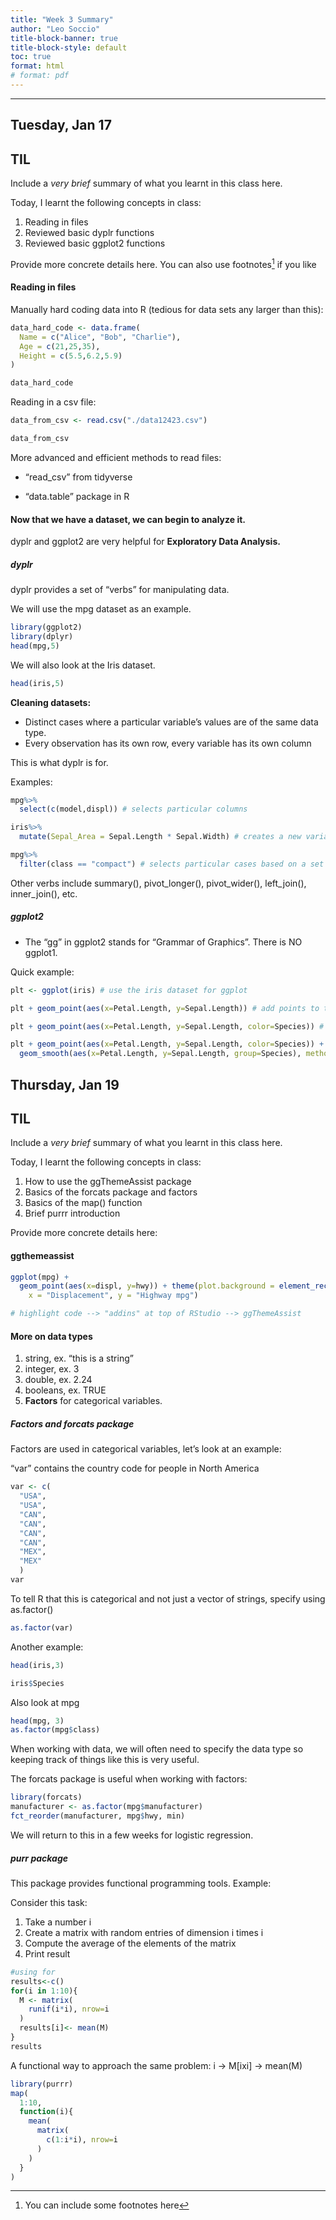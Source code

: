 ```yaml
---
title: "Week 3 Summary"
author: "Leo Soccio"
title-block-banner: true
title-block-style: default
toc: true
format: html
# format: pdf
---
```


------------------------------------------------------------------------

## Tuesday, Jan 17

::: callout-important
## TIL

Include a *very brief* summary of what you learnt in this class here.

Today, I learnt the following concepts in class:

1.  Reading in files
2.  Reviewed basic dyplr functions
3.  Reviewed basic ggplot2 functions
:::

Provide more concrete details here. You can also use footnotes[^1] if you like

[^1]: You can include some footnotes here

#### Reading in files

Manually hard coding data into R (tedious for data sets any larger than this):

```R
data_hard_code <- data.frame(
  Name = c("Alice", "Bob", "Charlie"),
  Age = c(21,25,35),
  Height = c(5.5,6.2,5.9)
)

data_hard_code
```

Reading in a csv file:

```R
data_from_csv <- read.csv("./data12423.csv")

data_from_csv
```

More advanced and efficient methods to read files:

-   "read_csv" from tidyverse

-   "data.table" package in R

#### Now that we have a dataset, we can begin to analyze it.

dyplr and ggplot2 are very helpful for **Exploratory Data Analysis.**

##### dyplr

dyplr provides a set of "verbs" for manipulating data.

We will use the mpg dataset as an example.

```R
library(ggplot2)
library(dplyr)
head(mpg,5)
```

We will also look at the Iris dataset.

```R
head(iris,5)
```

**Cleaning datasets:**

-   Distinct cases where a particular variable's values are of the same data type.
-   Every observation has its own row, every variable has its own column

This is what dyplr is for.

Examples:

```R
mpg%>%
  select(c(model,displ)) # selects particular columns

iris%>%
  mutate(Sepal_Area = Sepal.Length * Sepal.Width) # creates a new variable based on existing ones

mpg%>%
  filter(class == "compact") # selects particular cases based on a set of criteria


```

Other verbs include summary(), pivot_longer(), pivot_wider(), left_join(), inner_join(), etc.

##### ggplot2

-   The "gg" in ggplot2 stands for "Grammar of Graphics". There is NO ggplot1.

Quick example:

```R
plt <- ggplot(iris) # use the iris dataset for ggplot

plt + geom_point(aes(x=Petal.Length, y=Sepal.Length)) # add points to the graph

plt + geom_point(aes(x=Petal.Length, y=Sepal.Length, color=Species)) # color by species

plt + geom_point(aes(x=Petal.Length, y=Sepal.Length, color=Species)) +
  geom_smooth(aes(x=Petal.Length, y=Sepal.Length, group=Species), method="lm", se=FALSE) # create a linear trendline for each species' data without the standard error margins
```

## Thursday, Jan 19

::: callout-important
## TIL

Include a *very brief* summary of what you learnt in this class here.

Today, I learnt the following concepts in class:

1.  How to use the ggThemeAssist package
2.  Basics of the forcats package and factors
3.  Basics of the map() function
4.  Brief purrr introduction
:::

Provide more concrete details here:

#### ggthemeassist

```R
ggplot(mpg) +
  geom_point(aes(x=displ, y=hwy)) + theme(plot.background = element_rect(fill = "white")) +labs(title = "Plot of Displacement vs Highway Miles per Gallon",
    x = "Displacement", y = "Highway mpg")

# highlight code --> "addins" at top of RStudio --> ggThemeAssist
```

#### More on data types

1.  string, ex. "this is a string"
2.  integer, ex. 3
3.  double, ex. 2.24
4.  booleans, ex. TRUE
5.  **Factors** for categorical variables.

##### Factors and forcats package

Factors are used in categorical variables, let's look at an example:

"var" contains the country code for people in North America

```R
var <- c(
  "USA",
  "USA",
  "CAN",
  "CAN",
  "CAN",
  "CAN",
  "MEX",
  "MEX"
  )
var
```

To tell R that this is categorical and not just a vector of strings, specify using as.factor()

```R
as.factor(var)
```

Another example:

```R
head(iris,3)

iris$Species
```

Also look at mpg

```R
head(mpg, 3)
as.factor(mpg$class)
```

When working with data, we will often need to specify the data type so keeping track of things like this is very useful.

The forcats package is useful when working with factors:

```R
library(forcats)
manufacturer <- as.factor(mpg$manufacturer)
fct_reorder(manufacturer, mpg$hwy, min)
```

We will return to this in a few weeks for logistic regression.

##### purr package

This package provides functional programming tools. Example:

Consider this task:

1.  Take a number i
2.  Create a matrix with random entries of dimension i times i
3.  Compute the average of the elements of the matrix
4.  Print result

```R
#using for
results<-c()
for(i in 1:10){
  M <- matrix(
    runif(i*i), nrow=i
  )
  results[i]<- mean(M)
}
results
```

A functional way to approach the same problem: i -\> M\[ixi\] -\> mean(M)

```R
library(purrr)
map(
  1:10,
  function(i){
    mean(
      matrix(
        c(1:i*i), nrow=i
      )
    )
  }
)
```
